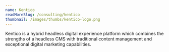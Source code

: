 ```yaml
---
name: Kentico
readMoreSlug: /consulting/kentico
thumbnail: /images/thumbs/kentico-logo.png
---
```


Kentico is a hybrid headless digital experience platform which combines the strengths of a headless CMS with traditional content management and exceptional digital marketing capabilities.
